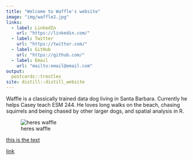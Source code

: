 ```yaml
---
title: "Welcome to Waffle's website"
image: "img/waffle2.jpg"
links:
  - label: LinkedIn
    url: "https://linkedin.com/"
  - label: Twitter
    url: "https://twitter.com/"
  - label: GitHub
    url: "https://github.com/"
  - label: Email
    url: "mailto:email@email.com"
output:
  postcards::trestles
site: distill::distill_website
---
```


Waffle is a classically trained data dog living in Santa Barbara. 
Currently he helps Casey teach ESM 244. He loves long walks on the beach, 
chasing squirrels and being chased by other larger dogs, and spatial analysis in R.

![heres waffle](img/waffle_pic.jpg)

[this is the text](proj1.html)

<a href = 'proj2.html'>link</a>

